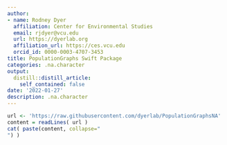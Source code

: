 ```yaml
---
author:
- name: Rodney Dyer
  affiliation: Center for Environmental Studies
  email: rjdyer@vcu.edu
  url: https://dyerlab.org
  affiliation_url: https://ces.vcu.edu
  orcid_id: 0000-0003-4707-3453
title: PopulationGraphs Swift Package
categories: .na.character
output:
  distill::distill_article:
    self_contained: false
date: '2022-01-27'
description: .na.character
---
```


```r
url <- 'https://raw.githubusercontent.com/dyerlab/PopulationGraphsNA'
content = readLines( url )
cat( paste(content, collapse="
") )
```


